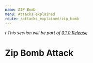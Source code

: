 ```yaml
---
name: ZIP Bomb
menu: Attacks explained
route: /attacks_explained/zip_bomb
---
```


_ℹ️ This section will be part of [0.1.0 Release](https://github.com/guidesmiths/cybersecurity-handbook/issues/41)_

# Zip Bomb Attack

